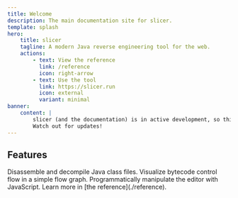 ```yaml
---
title: Welcome
description: The main documentation site for slicer.
template: splash
hero:
    title: slicer
    tagline: A modern Java reverse engineering tool for the web.
    actions:
        - text: View the reference
          link: /reference
          icon: right-arrow
        - text: Use the tool
          link: https://slicer.run
          icon: external
          variant: minimal
banner:
    content: |
        slicer (and the documentation) is in active development, so things might be missing.
        Watch out for updates!
---
```



## Features

<CardGrid stagger>
    <Card title="Disassembly" icon="pencil">
        Disassemble and decompile Java class files.
    </Card>
    <Card title="Control flow visualization" icon="random">
        Visualize bytecode control flow in a simple flow graph.
    </Card>
    <Card title="Scripting API" icon="setting">
        Programmatically manipulate the editor with JavaScript.
    </Card>
    <Card title="Read the docs" icon="open-book">
        Learn more in [the reference](./reference).
    </Card>
</CardGrid>
